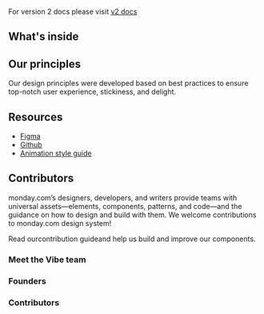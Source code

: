 
<Meta title="Welcome" />

<WelcomeHeader />

<WelcomeIntro />

For version 2 docs please visit [v2 docs](https://vibe.monday.com/v2/)

## What's inside

<Abilities />

## Our principles

Our design principles were developed based on best practices to ensure top-notch user experience, stickiness, and delight.

<Principles />

## Resources

- [Figma](https://www.figma.com/file/pTpO3Wobs5cQwRsabt21Nd/monday.com-UI-kit?node-id=14811%3A20455)
- [Github](https://github.com/mondaycom/vibe/)
- [Animation style guide](https://monday.com/lp/motion/)

## Contributors

monday.com’s designers, developers, and writers provide teams with universal assets—elements, components, patterns, and code—and the guidance on how to design and build with them.
We welcome contributions to monday.com design system!

Read our<Link href="https://github.com/mondaycom/vibe/blob/master/CONTRIBUTING.md">contribution guide</Link>and help us build and improve our components.

### Meet the Vibe team

<Team />

### Founders

<Founders />

### Contributors

<Contributors />
